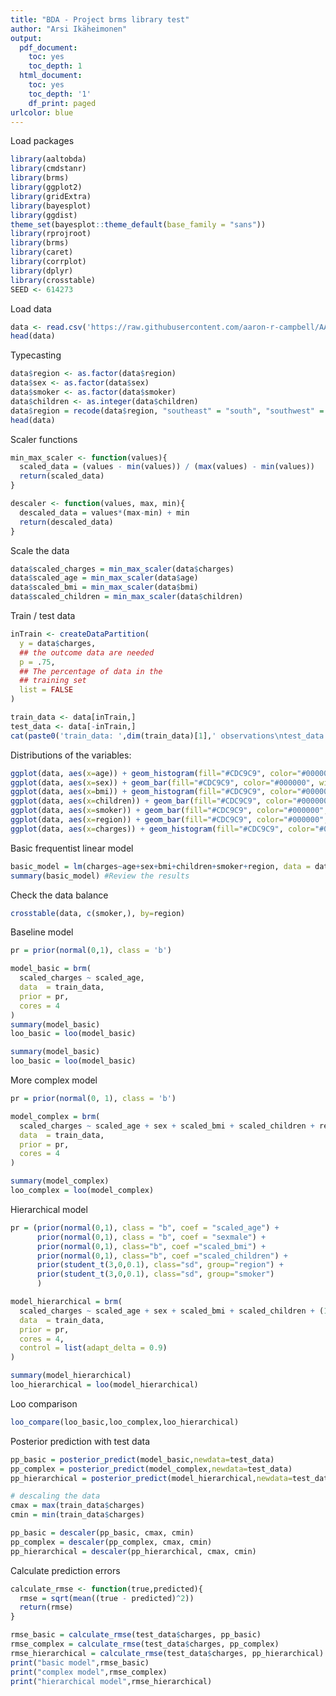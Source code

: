 ```yaml
---
title: "BDA - Project brms library test"
author: "Arsi Ikäheimonen"
output:
  pdf_document:
    toc: yes
    toc_depth: 1
  html_document:
    toc: yes
    toc_depth: '1'
    df_print: paged
urlcolor: blue
---
```


\newpage

Load packages
```r
library(aaltobda)
library(cmdstanr)
library(brms)
library(ggplot2)
library(gridExtra)
library(bayesplot)
library(ggdist)
theme_set(bayesplot::theme_default(base_family = "sans"))
library(rprojroot)
library(brms)
library(caret)
library(corrplot)
library(dplyr)
library(crosstable)
SEED <- 614273
```


Load data
```r
data <- read.csv('https://raw.githubusercontent.com/aaron-r-campbell/AALTO-CS-E5710-Bayesian-Data-Analysis-D-Project/main/Machine-Learning-with-R-datasets/insurance.csv')
head(data)
```

Typecasting
```r
data$region <- as.factor(data$region)
data$sex <- as.factor(data$sex)
data$smoker <- as.factor(data$smoker)
data$children <- as.integer(data$children)
data$region = recode(data$region, "southeast" = "south", "southwest" = "south", "northeast" = "north", "northwest" = "north")
head(data)
```
Scaler functions
```r
min_max_scaler <- function(values){
  scaled_data = (values - min(values)) / (max(values) - min(values))
  return(scaled_data)
}

descaler <- function(values, max, min){
  descaled_data = values*(max-min) + min
  return(descaled_data)
}
```
Scale the data
```r
data$scaled_charges = min_max_scaler(data$charges)
data$scaled_age = min_max_scaler(data$age)
data$scaled_bmi = min_max_scaler(data$bmi)
data$scaled_children = min_max_scaler(data$children)
```
Train / test data
```r
inTrain <- createDataPartition(
  y = data$charges,
  ## the outcome data are needed
  p = .75,
  ## The percentage of data in the
  ## training set
  list = FALSE
)

train_data <- data[inTrain,]
test_data <- data[-inTrain,]
cat(paste0('train_data: ',dim(train_data)[1],' observations\ntest_data:  ',dim(test_data)[1],' observations\n'))
```

Distributions of the variables:
```r
ggplot(data, aes(x=age)) + geom_histogram(fill="#CDC9C9", color="#000000", breaks=seq(min(data$age),max(data$age),length.out=11)) + scale_x_continuous(breaks=as.integer(seq(min(data$age), max(data$age), length.out=11))) + labs(title="Distribution of age in the dataset.",x="Age (years)", y="Frequency") + theme(text=element_text(size=20), plot.title = element_text(hjust = 0.5))
ggplot(data, aes(x=sex)) + geom_bar(fill="#CDC9C9", color="#000000", width=0.5) + geom_text(stat='count', aes(label=after_stat(count)), vjust=-0.5) + labs(title="Distribution of sex in the dataset.",x="Sex", y="Frequency") + theme(text=element_text(size=20), plot.title = element_text(hjust = 0.5))
ggplot(data, aes(x=bmi)) + geom_histogram(fill="#CDC9C9", color="#000000") + scale_x_continuous(breaks=as.integer(seq(min(data$bmi), max(data$bmi), length.out=11))) + labs(title="Distribution of BMI in the dataset.",x="BMI (kg/m^2)", y="Frequency") + theme(text=element_text(size=20), plot.title = element_text(hjust = 0.5))
ggplot(data, aes(x=children)) + geom_bar(fill="#CDC9C9", color="#000000") + scale_x_continuous(breaks=min(data$children):max(data$children), labels=sapply(min(data$children):max(data$children), function(x) toString(x))) + labs(title="Distribution of children in the dataset.",x="Number of children", y="Frequency") + theme(text=element_text(size=20), plot.title = element_text(hjust = 0.5))
ggplot(data, aes(x=smoker)) + geom_bar(fill="#CDC9C9", color="#000000", width=0.5) + labs(title="Distribution of smoking status in the dataset.",x="Smoking status", y="Frequency") + theme(text=element_text(size=20), plot.title = element_text(hjust = 0.5))
ggplot(data, aes(x=region)) + geom_bar(fill="#CDC9C9", color="#000000", width=0.5) + labs(title="Distribution of region in the dataset.",x="Region in USA", y="Frequency") + theme(text=element_text(size=20), plot.title = element_text(hjust = 0.5))
ggplot(data, aes(x=charges)) + geom_histogram(fill="#CDC9C9", color="#000000") + labs(title="Distribution of charges in the dataset.",x="Price ($)", y="Frequency") + theme(text=element_text(size=20), plot.title = element_text(hjust = 0.5))
```

Basic frequentist linear model
```r
basic_model = lm(charges~age+sex+bmi+children+smoker+region, data = data) #Create the linear regression
summary(basic_model) #Review the results
```
Check the data balance
```r
crosstable(data, c(smoker,), by=region)
```

Baseline model
```r
pr = prior(normal(0,1), class = 'b') 

model_basic = brm(
  scaled_charges ~ scaled_age,
  data  = train_data,
  prior = pr,
  cores = 4
)
summary(model_basic)
loo_basic = loo(model_basic)
```

```r
summary(model_basic)
loo_basic = loo(model_basic)
```

More complex model
```r
pr = prior(normal(0, 1), class = 'b')

model_complex = brm(
  scaled_charges ~ scaled_age + sex + scaled_bmi + scaled_children + region + smoker, 
  data  = train_data,
  prior = pr,
  cores = 4
)
```

```r
summary(model_complex)
loo_complex = loo(model_complex)
```

Hierarchical model
```r
pr = (prior(normal(0,1), class = "b", coef = "scaled_age") +
      prior(normal(0,1), class = "b", coef = "sexmale") +
      prior(normal(0,1), class="b", coef ="scaled_bmi") +
      prior(normal(0,1), class="b", coef ="scaled_children") +
      prior(student_t(3,0,0.1), class="sd", group="region") +
      prior(student_t(3,0,0.1), class="sd", group="smoker")
      )

model_hierarchical = brm(
  scaled_charges ~ scaled_age + sex + scaled_bmi + scaled_children + (1|region) + (1|smoker),
  data  = train_data,
  prior = pr,
  cores = 4,
  control = list(adapt_delta = 0.9)
)
```

```r
summary(model_hierarchical)
loo_hierarchical = loo(model_hierarchical)
```

Loo comparison
```r
loo_compare(loo_basic,loo_complex,loo_hierarchical)
```

Posterior prediction with test data
```r
pp_basic = posterior_predict(model_basic,newdata=test_data)
pp_complex = posterior_predict(model_complex,newdata=test_data)
pp_hierarchical = posterior_predict(model_hierarchical,newdata=test_data)

# descaling the data
cmax = max(train_data$charges)
cmin = min(train_data$charges)

pp_basic = descaler(pp_basic, cmax, cmin)
pp_complex = descaler(pp_complex, cmax, cmin)
pp_hierarchical = descaler(pp_hierarchical, cmax, cmin)
```

Calculate prediction errors
```r
calculate_rmse <- function(true,predicted){
  rmse = sqrt(mean((true - predicted)^2)) 
  return(rmse)
}

rmse_basic = calculate_rmse(test_data$charges, pp_basic)
rmse_complex = calculate_rmse(test_data$charges, pp_complex)
rmse_hierarchical = calculate_rmse(test_data$charges, pp_hierarchical)
print("basic model",rmse_basic)
print("complex model",rmse_complex)
print("hierarchical model",rmse_hierarchical)
```



